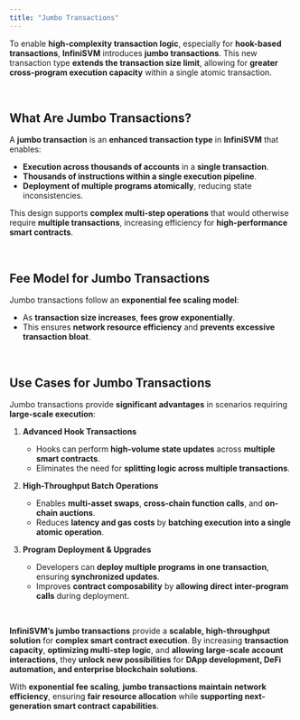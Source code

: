 ```yaml
---
title: "Jumbo Transactions"
---
```


To enable **high-complexity transaction logic**, especially for **hook-based transactions**, **InfiniSVM** introduces **jumbo transactions**. This new transaction type **extends the transaction size limit**, allowing for **greater cross-program execution capacity** within a single atomic transaction.

<br />

## **What Are Jumbo Transactions?**

A **jumbo transaction** is an **enhanced transaction type** in **InfiniSVM** that enables:
- **Execution across thousands of accounts** in a **single transaction**.
- **Thousands of instructions within a single execution pipeline**.
- **Deployment of multiple programs atomically**, reducing state inconsistencies.

This design supports **complex multi-step operations** that would otherwise require **multiple transactions**, increasing efficiency for **high-performance smart contracts**.

<br />

## **Fee Model for Jumbo Transactions**

Jumbo transactions follow an **exponential fee scaling model**:
- As **transaction size increases**, **fees grow exponentially**.
- This ensures **network resource efficiency** and **prevents excessive transaction bloat**.

<br />

## **Use Cases for Jumbo Transactions**

Jumbo transactions provide **significant advantages** in scenarios requiring **large-scale execution**:

1. **Advanced Hook Transactions**  
   - Hooks can perform **high-volume state updates** across **multiple smart contracts**.  
   - Eliminates the need for **splitting logic across multiple transactions**.

2. **High-Throughput Batch Operations**  
   - Enables **multi-asset swaps**, **cross-chain function calls**, and **on-chain auctions**.  
   - Reduces **latency and gas costs** by **batching execution into a single atomic operation**.

3. **Program Deployment & Upgrades**  
   - Developers can **deploy multiple programs in one transaction**, ensuring **synchronized updates**.  
   - Improves **contract composability** by **allowing direct inter-program calls** during deployment.

<br />

**InfiniSVM’s jumbo transactions** provide a **scalable, high-throughput solution** for **complex smart contract execution**. By increasing **transaction capacity**, **optimizing multi-step logic**, and **allowing large-scale account interactions**, they **unlock new possibilities** for **DApp development, DeFi automation, and enterprise blockchain solutions**.

With **exponential fee scaling**, **jumbo transactions maintain network efficiency**, ensuring **fair resource allocation** while **supporting next-generation smart contract capabilities**.
